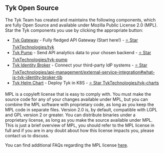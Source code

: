 ---
---

## Tyk Open Source 

The Tyk Team has created and maintains the following components, which are fully Open Source and available under Mozilla Public License 2.0 (MPL). Star the Tyk components you use by clicking the appropriate button:

* [Tyk Gateway](/docsv2/nightly/tyk-oss-gateway) - Fully fledged API Gateway (Start here!) - <a href="https://github.com/TykTechnologies/tyk" className="github-button" target="_blank" rel="noopener noreferrer">⭐ Star TykTechnologies/tyk</a>
* [Tyk Pump](/docsv2/nightly/tyk-pump) - Send API analytics data to your chosen backend - <a href="https://github.com/TykTechnologies/tyk-pump" className="github-button" target="_blank" rel="noopener noreferrer">⭐ Star TykTechnologies/tyk-pump</a>
* [Tyk Identity Broker](/docsv2/nightly/api-management/external-service-integration#what-is-tyk-identity-broker-tib) - Connect your third-party IdP systems - <a href="https://github.com/TykTechnologies/api-management/external-service-integration#what-is-tyk-identity-broker-tib" className="github-button" target="_blank" rel="noopener noreferrer">⭐ Star TykTechnologies/api-management/external-service-integration#what-is-tyk-identity-broker-tib</a>
* [Tyk Helm Chart](/docsv2/nightly/product-stack/tyk-charts/overview) - Deploy Tyk in K8S - <a href="https://github.com/TykTechnologies/tyk-charts" className="github-button" target="_blank" rel="noopener noreferrer">⭐ Star TykTechnologies/tyk-charts</a>

MPL is a copyleft license that is easy to comply with. You must make the source code for any of your changes available under MPL, but you can combine the MPL software with proprietary code, as long as you keep the MPL code in separate files. Version 2.0 is, by default, compatible with LGPL and GPL version 2 or greater. You can distribute binaries under a proprietary license, as long as you make the source available under MPL. This is just a brief overview of MPL, you should refer to the MPL license in full and if you are in any doubt about how this license impacts you, please contact us to discuss.

You can find additional FAQs regarding the MPL license [here](https://www.mozilla.org/en-US/MPL/2.0/FAQ/).